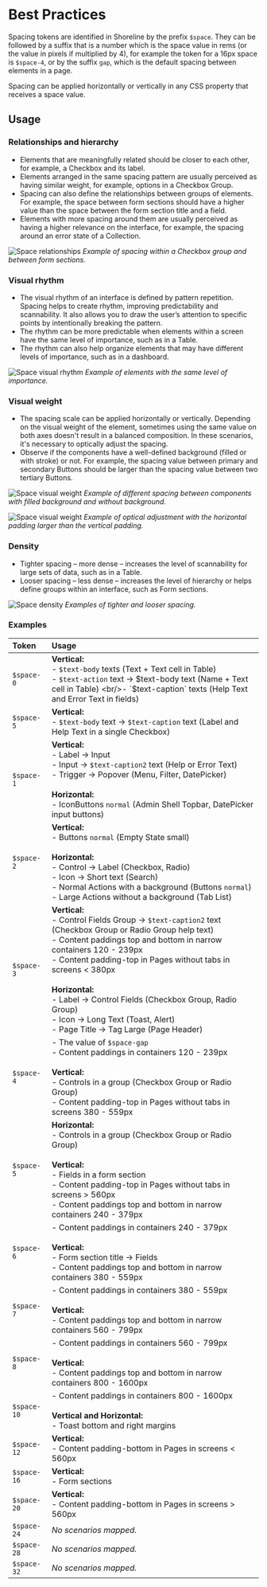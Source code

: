 # Best Practices

Spacing tokens are identified in Shoreline by the prefix `$space`. They can be followed by a suffix that is a number which is the space value in rems (or the value in pixels if multiplied by 4), for example the token for a 16px space is `$space-4`, or by the suffix `gap`, which is the default spacing between elements in a page.

Spacing can be applied horizontally or vertically in any CSS property that receives a space value.

## Usage

### Relationships and hierarchy

- Elements that are meaningfully related should be closer to each other, for example, a Checkbox and its label.
- Elements arranged in the same spacing pattern are usually perceived as having similar weight, for example, options in a Checkbox Group.
- Spacing can also define the relationships between groups of elements. For example, the space between form sections should have a higher value than the space between the form section title and a field.
- Elements with more spacing around them are usually perceived as having a higher relevance on the interface, for example, the spacing around an error state of a Collection.

![Space relationships](public/assets/space-relationships.png)
*Example of spacing within a Checkbox group and between form sections.*

### Visual rhythm

- The visual rhythm of an interface is defined by pattern repetition. Spacing helps to create rhythm, improving predictability and scannability. It also allows you to draw the user’s attention to specific points by intentionally breaking the pattern.
- The rhythm can be more predictable when elements within a screen have the same level of importance, such as in a Table.
- The rhythm can also help organize elements that may have different levels of importance, such as in a dashboard.

![Space visual rhythm](public/assets/space-visualrhythm.png)
*Example of elements with the same level of importance.*

### Visual weight

- The spacing scale can be applied horizontally or vertically. Depending on the visual weight of the element, sometimes using the same value on both axes doesn't result in a balanced composition. In these scenarios, it's necessary to optically adjust the spacing.
- Observe if the components have a well-defined background (filled or with stroke) or not. For example, the spacing value between primary and secondary Buttons should be larger than the spacing value between two tertiary Buttons.

![Space visual weight](public/assets/space-visualweight1.png)
*Example of different spacing between components with filled background and without background.*

![Space visual weight](public/assets/space-visualweight2.png)
*Example of optical adjustment with the horizontal padding larger than the vertical padding.*

### Density

- Tighter spacing – more dense – increases the level of scannability for large sets of data, such as in a Table.
- Looser spacing – less dense – increases the level of hierarchy or helps define groups within an interface, such as Form sections.

![Space density](public/assets/space-density.png)
*Examples of tighter and looser spacing.*

### Examples 

| Token         | Usage         |
| :------------ | :---------- |
| `$space-0`       | **Vertical:** <br/>- `$text-body` texts (Text + Text cell in Table) <br/>- `$text-action` text → $text-body text (Name + Text cell in Table) <br/>- `$text-caption` texts (Help Text and Error Text in fields)     |
| `$space-5`       | **Vertical:** <br/>- `$text-body` text → `$text-caption` text (Label and Help Text in a single Checkbox)     |
| `$space-1`       | **Vertical:** <br/>- Label → Input <br/>- Input → `$text-caption2` text (Help or Error Text) <br/>- Trigger → Popover (Menu, Filter, DatePicker) <br/><br/>**Horizontal:** <br/>- IconButtons `normal` (Admin Shell Topbar, DatePicker input buttons)     |
| `$space-2`       | **Vertical:** <br/>- Buttons `normal` (Empty State small) <br/><br/>**Horizontal:** <br/>- Control → Label (Checkbox, Radio) <br/>- Icon → Short text (Search) <br/>- Normal Actions with a background (Buttons `normal`) <br/>- Large Actions without a background (Tab List)     |
| `$space-3`       | **Vertical:** <br/>- Control Fields Group → `$text-caption2` text (Checkbox Group or Radio Group help text) <br/>- Content paddings top and bottom in narrow containers 120 - 239px <br/>- Content padding-top in Pages without tabs in screens < 380px <br/><br/>**Horizontal:** <br/>- Label → Control Fields (Checkbox Group, Radio Group) <br/>- Icon → Long Text (Toast, Alert) <br/>- Page Title → Tag Large (Page Header) |
| `$space-4`       | - The value of `$space-gap` <br/>- Content paddings in containers 120 - 239px <br/><br/>**Vertical:** <br/>- Controls in a group (Checkbox Group or Radio Group) <br/>- Content padding-top in Pages without tabs in screens 380 - 559px |
| `$space-5`       | **Horizontal:** <br/>- Controls in a group (Checkbox Group or Radio Group) <br/><br/>**Vertical:** <br/>- Fields in a form section <br/>- Content padding-top in Pages without tabs in screens > 560px <br/>- Content paddings top and bottom in narrow containers 240 - 379px |
| `$space-6`       | - Content paddings in containers 240 - 379px <br/><br/>**Vertical:** <br/>- Form section title → Fields <br/>- Content paddings top and bottom in narrow containers 380 - 559px |
| `$space-7`       | - Content paddings in containers 380 - 559px <br/><br/>**Vertical:** <br/>- Content paddings top and bottom in narrow containers 560 - 799px |
| `$space-8`       | - Content paddings in containers 560 - 799px <br/><br/>**Vertical:** <br/>- Content paddings top and bottom in narrow containers 800 - 1600px |
| `$space-10`      | - Content paddings in containers 800 - 1600px <br/><br/>**Vertical and Horizontal:** <br/>- Toast bottom and right margins |
| `$space-12`      | **Vertical:** <br/>- Content padding-bottom in Pages in screens < 560px |
| `$space-16`      | **Vertical:** <br/>- Form sections |
| `$space-20`      | **Vertical:** <br/>- Content padding-bottom in Pages in screens > 560px |
| `$space-24`      | *No scenarios mapped.* |
| `$space-28`      | *No scenarios mapped.* |
| `$space-32`      | *No scenarios mapped.* |

